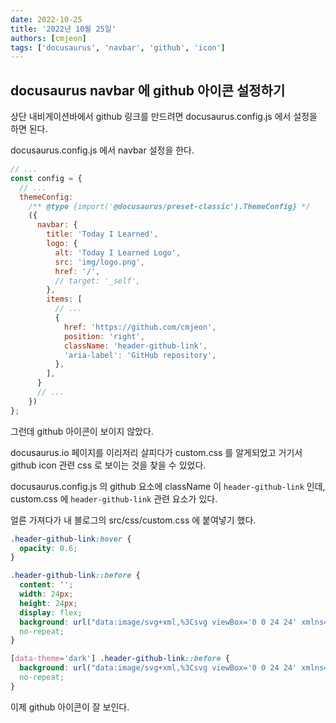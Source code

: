 ```yaml
---
date: 2022-10-25
title: '2022년 10월 25일'
authors: [cmjeon]
tags: ['docusaurus', 'navbar', 'github', 'icon']
---
```


## docusaurus navbar 에 github 아이콘 설정하기

상단 내비게이션바에서 github 링크를 만드려면 docusaurus.config.js 에서 설정을 하면 된다.

docusaurus.config.js 에서 navbar 설정을 한다.

```js title="docusaurus.config.js" {17-22}
// ...
const config = {
  // ...
  themeConfig:
    /** @type {import('@docusaurus/preset-classic').ThemeConfig} */
    ({
      navbar: {
        title: 'Today I Learned',
        logo: {
          alt: 'Today I Learned Logo',
          src: 'img/logo.png',
          href: '/',
          // target: '_self',
        },
        items: [
          // ...
          {
            href: 'https://github.com/cmjeon',
            position: 'right',
            className: 'header-github-link',
            'aria-label': 'GitHub repository',
          },
        ],
      }
      // ...
    })
};
```

<!--truncate-->

그런데 github 아이콘이 보이지 않았다.

docusaurus.io 페이지를 이리저리 살피다가 custom.css 를 알게되었고 거기서 github icon 관련 css 로 보이는 것을 찾을 수 있었다.

docusaurus.config.js 의 github 요소에 className 이 `header-github-link` 인데, custom.css 에 `header-github-link` 관련 요소가 있다.

얼른 가져다가 내 블로그의 src/css/custom.css 에 붙여넣기 했다.

```css title="src/css/custom.css"
.header-github-link:hover {
  opacity: 0.6;
}

.header-github-link::before {
  content: '';
  width: 24px;
  height: 24px;
  display: flex;
  background: url("data:image/svg+xml,%3Csvg viewBox='0 0 24 24' xmlns='http://www.w3.org/2000/svg'%3E%3Cpath d='M12 .297c-6.63 0-12 5.373-12 12 0 5.303 3.438 9.8 8.205 11.385.6.113.82-.258.82-.577 0-.285-.01-1.04-.015-2.04-3.338.724-4.042-1.61-4.042-1.61C4.422 18.07 3.633 17.7 3.633 17.7c-1.087-.744.084-.729.084-.729 1.205.084 1.838 1.236 1.838 1.236 1.07 1.835 2.809 1.305 3.495.998.108-.776.417-1.305.76-1.605-2.665-.3-5.466-1.332-5.466-5.93 0-1.31.465-2.38 1.235-3.22-.135-.303-.54-1.523.105-3.176 0 0 1.005-.322 3.3 1.23.96-.267 1.98-.399 3-.405 1.02.006 2.04.138 3 .405 2.28-1.552 3.285-1.23 3.285-1.23.645 1.653.24 2.873.12 3.176.765.84 1.23 1.91 1.23 3.22 0 4.61-2.805 5.625-5.475 5.92.42.36.81 1.096.81 2.22 0 1.606-.015 2.896-.015 3.286 0 .315.21.69.825.57C20.565 22.092 24 17.592 24 12.297c0-6.627-5.373-12-12-12'/%3E%3C/svg%3E")
  no-repeat;
}

[data-theme='dark'] .header-github-link::before {
  background: url("data:image/svg+xml,%3Csvg viewBox='0 0 24 24' xmlns='http://www.w3.org/2000/svg'%3E%3Cpath fill='white' d='M12 .297c-6.63 0-12 5.373-12 12 0 5.303 3.438 9.8 8.205 11.385.6.113.82-.258.82-.577 0-.285-.01-1.04-.015-2.04-3.338.724-4.042-1.61-4.042-1.61C4.422 18.07 3.633 17.7 3.633 17.7c-1.087-.744.084-.729.084-.729 1.205.084 1.838 1.236 1.838 1.236 1.07 1.835 2.809 1.305 3.495.998.108-.776.417-1.305.76-1.605-2.665-.3-5.466-1.332-5.466-5.93 0-1.31.465-2.38 1.235-3.22-.135-.303-.54-1.523.105-3.176 0 0 1.005-.322 3.3 1.23.96-.267 1.98-.399 3-.405 1.02.006 2.04.138 3 .405 2.28-1.552 3.285-1.23 3.285-1.23.645 1.653.24 2.873.12 3.176.765.84 1.23 1.91 1.23 3.22 0 4.61-2.805 5.625-5.475 5.92.42.36.81 1.096.81 2.22 0 1.606-.015 2.896-.015 3.286 0 .315.21.69.825.57C20.565 22.092 24 17.592 24 12.297c0-6.627-5.373-12-12-12'/%3E%3C/svg%3E")
  no-repeat;
}
```

이제 github 아이콘이 잘 보인다.